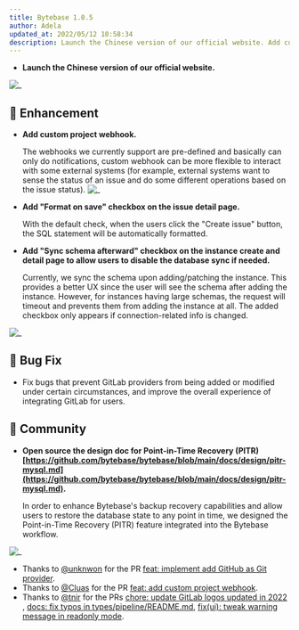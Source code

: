 ```yaml
---
title: Bytebase 1.0.5
author: Adela
updated_at: 2022/05/12 10:58:34
description: Launch the Chinese version of our official website. Add custom project webhook. Add "Format on save" checkbox on the issue detail page. Add "Sync schema afterward" checkbox on the instance create and detail page.
---
```


- **Launch the Chinese version of our official website.**

![_](/content/changelog/1.0.5/frontpage-chinese.webp)

## 🎄 Enhancement

- **Add custom project webhook.**

  The webhooks we currently support are pre-defined and basically can only do notifications, custom webhook can be more flexible to interact with some external systems (for example, external systems want to sense the status of an issue and do some different operations based on the issue status).
  ![_](/content/changelog/1.0.5/custom-webhook.webp)

- **Add "Format on save" checkbox on the issue detail page.**

  With the default check, when the users click the "Create issue" button, the SQL statement will be automatically formatted.

- **Add "Sync schema afterward" checkbox on the instance create and detail page to allow users to disable the database sync if needed.**

  Currently, we sync the schema upon adding/patching the instance. This provides a better UX since the user will see the schema after adding the instance. However, for instances having large schemas, the request will timeout and prevents them from adding the instance at all. The added checkbox only appears if connection-related info is changed.

![_](/content/changelog/1.0.5/add-instance-sync-schema-later.webp)

## 🐞 Bug Fix

- Fix bugs that prevent GitLab providers from being added or modified under certain circumstances, and improve the overall experience of integrating GitLab for users.

## 🎠 Community

- **Open source the design doc for Point-in-Time Recovery (PITR) [https://github.com/bytebase/bytebase/blob/main/docs/design/pitr-mysql.md](https://github.com/bytebase/bytebase/blob/main/docs/design/pitr-mysql.md).**

  In order to enhance Bytebase's backup recovery capabilities and allow users to restore the database state to any point in time, we designed the Point-in-Time Recovery (PITR) feature integrated into the Bytebase workflow.

![_](/content/changelog/1.0.5/pitr-design-doc.webp)

- Thanks to [@unknwon](https://github.com/unknwon) for the PR [feat: implement add GitHub as Git provider](https://github.com/bytebase/bytebase/pull/998).
- Thanks to [@Cluas](https://github.com/Cluas) for the PR [feat: add custom project webhook](https://github.com/bytebase/bytebase/pull/1184).
- Thanks to [@tnir](https://github.com/tnir) for the PRs [chore: update GitLab logos updated in 2022](https://github.com/bytebase/bytebase/pull/1215) , [docs: fix typos in types/pipeline/README.md](https://github.com/bytebase/bytebase/pull/1231), [fix(ui): tweak warning message in readonly mode](https://github.com/bytebase/bytebase/pull/1229).

<IncludeBlock url="/docs/get-started/install/install-upgrade"></IncludeBlock>
